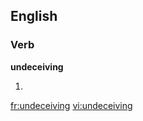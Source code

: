 
==English==

===Verb===
'''undeceiving'''

# {{present participle of|undeceive}}

[[fr:undeceiving]]
[[vi:undeceiving]]